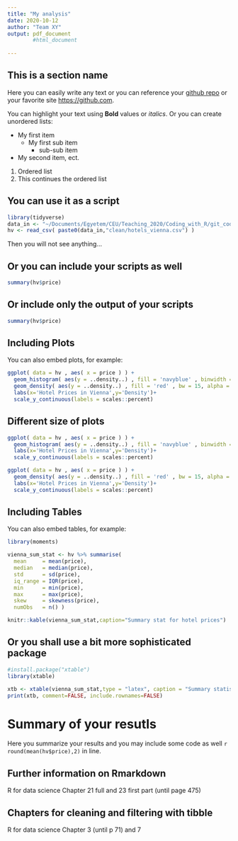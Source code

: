 ```yaml
---
title: "My analysis"
date: 2020-10-12
author: "Team XY"
output: pdf_document
        #html_document
  
---
```


## This is a section name

Here you can easily write any text or you can reference your [github repo](https://github.com/CEU-Economics-and-Business/ECBS-5208-Coding-1-Business-Analytics) or your favorite site <https://github.com>.

You can highlight your text using **Bold** values or *italics*. Or you can create unordered lists:

* My first item
  + My first sub item
    - sub-sub item
* My second item, ect.

@. Ordered list
@. This  continues the ordered list

## You can use it as a script

```r
library(tidyverse)
data_in <- "~/Documents/Egyetem/CEU/Teaching_2020/Coding_with_R/git_coding_1/ECBS-5208-Coding-1-Business-Analytics/Class_2/data/"
hv <- read_csv( paste0(data_in,"clean/hotels_vienna.csv") )
```

Then you will not see anything...

## Or you can include your scripts as well
```r
summary(hv$price)
```

## Or include only the output of your scripts
```r
summary(hv$price)
```

## Including Plots

You can also embed plots, for example:

```r
ggplot( data = hv , aes( x = price ) ) +
  geom_histogram( aes(y = ..density..) , fill = 'navyblue' , binwidth = 15 ) +
  geom_density( aes(y = ..density..) , fill = 'red' , bw = 15, alpha = 0.5 ) +
  labs(x='Hotel Prices in Vienna',y='Density')+
  scale_y_continuous(labels = scales::percent)
```

## Different size of plots
```r
ggplot( data = hv , aes( x = price ) ) +
  geom_histogram( aes(y = ..density..) , fill = 'navyblue' , binwidth = 15 ) +
  labs(x='Hotel Prices in Vienna',y='Density')+
  scale_y_continuous(labels = scales::percent)

ggplot( data = hv , aes( x = price ) ) +
  geom_density( aes(y = ..density..) , fill = 'red' , bw = 15, alpha = 0.5 ) +
  labs(x='Hotel Prices in Vienna',y='Density')+
  scale_y_continuous(labels = scales::percent)
```

## Including Tables

You can also embed tables, for example:

```r
library(moments)

vienna_sum_stat <- hv %>% summarise(
  mean     = mean(price),
  median   = median(price),
  std      = sd(price),
  iq_range = IQR(price), 
  min      = min(price),
  max      = max(price),
  skew     = skewness(price),
  numObs   = n() )

knitr::kable(vienna_sum_stat,caption="Summary stat for hotel prices")

```

## Or you shall use a bit more sophisticated package
```r
#install.package("xtable")
library(xtable)

xtb <- xtable(vienna_sum_stat,type = "latex", caption = "Summary statistics - better package")
print(xtb, comment=FALSE, include.rownames=FALSE)

```

# Summary of your resutls

Here you summarize your results and you may include some code as well `r round(mean(hv$price),2)` in line.

## Further information on Rmarkdown
R for data science Chapter 21 full and 23 first part (until page 475)

## Chapters for cleaning and filtering with tibble
R for data science Chapter 3 (until p 71) and 7